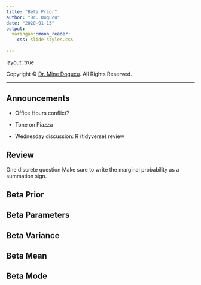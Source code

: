 ```yaml
---
title: "Beta Prior"
author: "Dr. Dogucu"
date: "2020-01-13"
output: 
  xaringan::moon_reader:
    css: slide-styles.css
      
---
```


layout: true
  
<div class="my-header"></div>

<div class="my-footer"> 
 Copyright &copy; <a href="https://mdogucu.ics.uci.edu">Dr. Mine Dogucu</a>. All Rights Reserved.</div> 

---

## Announcements

- Office Hours conflict?

- Tone on Piazza

- Wednesday discussion: R (tidyverse) review

## Review 

One discrete question
Make sure to write the marginal probability as a summation sign.




## Beta Prior

## Beta Parameters

## Beta Variance

## Beta Mean

## Beta Mode


